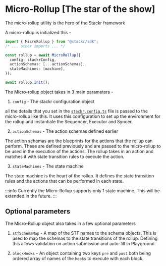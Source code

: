 # Micro-Rollup [The star of the show]

The micro-rollup utility is the hero of the Stackr framework

A micro-rollup is initialized this -

```ts [index.ts]
import { MicroRollup } from "@stackr/sdk";
/* ... other imports ... */

const rollup = await MicroRollup({
  config: stackrConfig,
  actionSchemas: [...actionSchemas],
  stateMachines: [machine],
});

await rollup.init();
```

The Micro-rollup object takes in 3 main parameters -

1. `config` - The stackr configuration object

all the details that you set in the [`stackr.config.ts`](/build/framework/config) file is passed to the micro-rollup like this. It uses this configuration to set up the environment for the rollup and instantiate the Sequencer, Executor and Syncer.

2. `actionSchemas` - The action schemas defined earlier

The action schemas are the blueprints for the actions that the rollup can perform. These are defined previously and are passed to the micro-rollup to be used in the execution of the actions. The rollup takes in an action and matches it with state transition rules to execute the action.

3. `stateMachines` - The state machine

The state machine is the heart of the rollup. It defines the state transition rules and the actions that can be performed in each state.

:::info
Currently the Micro-Rollup supports only 1 state machine. This will be extended in the future.
:::

## Optional parameters

The Micro-Rollup object also takes in a few optional parameters

1. `stfSchemaMap` - A map of the STF names to the schema objects. This is used to map the schemas to the state transitions of the rollup. Defining this allows validation on action submission and auto-fill in Playground.

2. `blockHooks` - An object containing two keys `pre` and `post` both being ordered array of names of the `hooks` to execute with each block.
